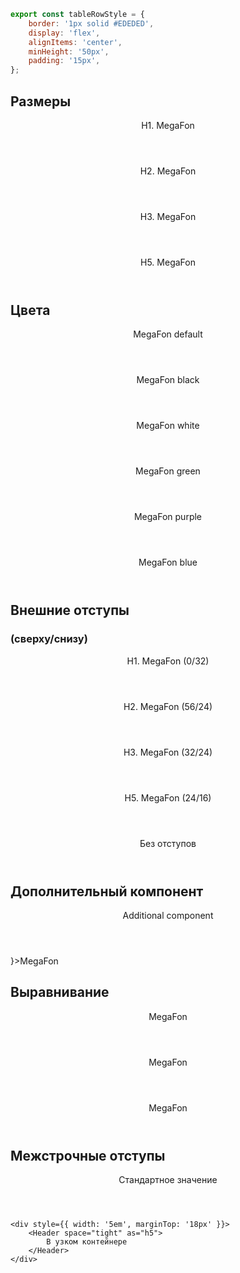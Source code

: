 
```javascript collapse=Код tableRowStyle
export const tableRowStyle = {
    border: '1px solid #EDEDED',
    display: 'flex',
    alignItems: 'center',
    minHeight: '50px',
    padding: '15px',
};
```

## Размеры

<Playground>
    <div style={tableRowStyle}>
        <Header as="h1">H1. MegaFon</Header>
    </div>
    <div style={tableRowStyle}>
        <Header as="h2">H2. MegaFon</Header>
    </div>
    <div style={tableRowStyle}>
        <Header as="h3">H3. MegaFon</Header>
    </div>
    <div style={tableRowStyle}>
        <Header as="h5">H5. MegaFon</Header>
    </div>
</Playground>

## Цвета

<Playground>
    <div style={tableRowStyle}>
        <Header color="default" as="h2">MegaFon default</Header>
    </div>
    <div style={{...tableRowStyle, background: 'var(--stcWhite)'}}>
        <Header color="black" as="h2">MegaFon black</Header>
    </div>
    <div style={{...tableRowStyle, background: 'var(--stcBlack)'}}>
        <Header color="white" as="h2">MegaFon white</Header>
    </div>
    <div style={tableRowStyle}>
        <Header color="green" as="h2">MegaFon green</Header>
    </div>
    <div style={tableRowStyle}>
        <Header color="purple" as="h2">MegaFon purple</Header>
    </div>
    <div style={tableRowStyle}>
        <Header color="blue" as="h2">MegaFon blue</Header>
    </div>
</Playground>

## Внешние отступы
### (сверху/снизу)

<Playground>
    <div style={tableRowStyle}>
        <Header as="h1" margin>H1. MegaFon (0/32)</Header>
    </div>
    <div style={tableRowStyle}>
        <Header as="h2" margin>H2. MegaFon (56/24)</Header>
    </div>
    <div style={tableRowStyle}>
        <Header as="h3" margin>H3. MegaFon (32/24)</Header>
    </div>
    <div style={tableRowStyle}>
        <Header as="h5" margin>H5. MegaFon (24/16)</Header>
    </div>
    <div style={tableRowStyle}>
        <Header as="h2">Без отступов</Header>
    </div>
</Playground>

## Дополнительный компонент

<Playground>
    <div style={tableRowStyle}>
        <Header as="h2" addition={
            <Header as="h3">Additional component</Header>
        }>MegaFon</Header>
    </div>
</Playground>

## Выравнивание

<Playground>
    <Header hAlign="left">
        MegaFon
    </Header>
    <Header hAlign="center">
        MegaFon
    </Header>
    <Header hAlign="right">
        MegaFon
    </Header>
</Playground>

## Межстрочные отступы

<Playground>
    <Header as="h5">
        Стандартное значение
    </Header>

    <div style={{ width: '5em', marginTop: '18px' }}>
        <Header space="tight" as="h5">
            В узком контейнере
        </Header>
    </div>
</Playground>

